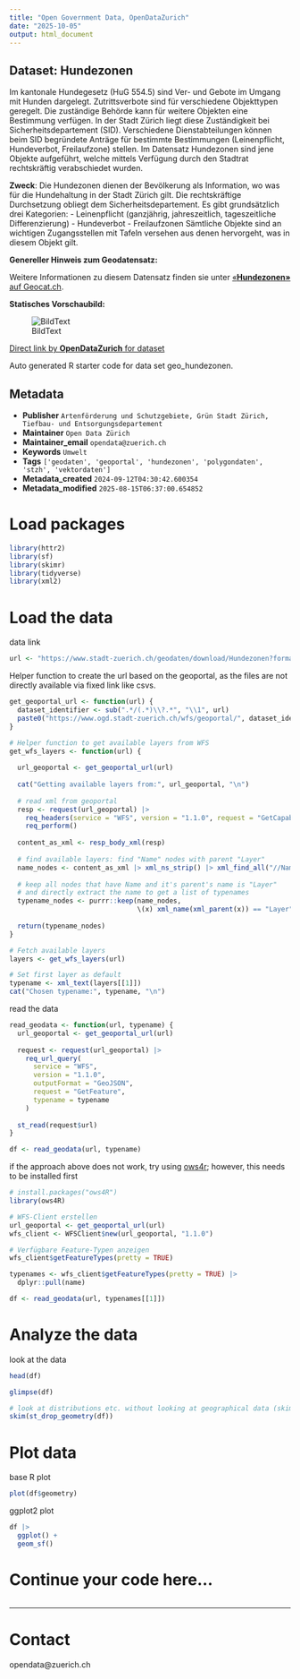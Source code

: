 ```yaml
---
title: "Open Government Data, OpenDataZurich"
date: "2025-10-05"
output: html_document
---
```


## Dataset: Hundezonen

Im kantonale Hundegesetz (HuG 554.5) sind Ver- und Gebote im Umgang mit Hunden dargelegt. Zutrittsverbote sind für verschiedene Objekttypen geregelt. Die zuständige Behörde kann für weitere Objekten eine Bestimmung verfügen. In der Stadt Zürich liegt diese Zuständigkeit bei Sicherheitsdepartement (SID). Verschiedene Dienstabteilungen können beim SID begründete Anträge für bestimmte Bestimmungen (Leinenpflicht, Hundeverbot, Freilaufzone) stellen. Im Datensatz Hundezonen sind jene Objekte aufgeführt, welche mittels Verfügung durch den Stadtrat rechtskräftig verabschiedet wurden.

**Zweck**: Die Hundezonen dienen der Bevölkerung als Information, wo was für die Hundehaltung in der Stadt Zürich gilt. Die rechtskräftige Durchsetzung obliegt dem Sicherheitsdepartement. Es gibt grundsätzlich drei Kategorien:
-	Leinenpflicht (ganzjährig, jahreszeitlich, tageszeitliche Differenzierung)
-	Hundeverbot
-	Freilaufzonen
Sämtliche Objekte sind an wichtigen Zugangsstellen mit Tafeln versehen aus denen hervorgeht, was in diesem Objekt gilt.

**Genereller Hinweis zum Geodatensatz:**


Weitere Informationen zu diesem Datensatz finden sie unter [«**Hundezonen»** auf Geocat.ch](https://www.geocat.ch/geonetwork/srv/ger/catalog.search#/metadata/64267fb4-5930-48f3-9b96-26fb65eb3b7c).				
			   

**Statisches Vorschaubild:**

![BildText](https://www.gis.stadt-zuerich.ch/zueriplan_docs/geocat/64267fb4-5930-48f3-9b96-26fb65eb3b7c.png)



[Direct link by **OpenDataZurich** for dataset](https://data.stadt-zuerich.ch/dataset/geo_hundezonen)

Auto generated R starter code for data set geo_hundezonen.

## Metadata

- **Publisher** `Artenförderung und Schutzgebiete, Grün Stadt Zürich, Tiefbau- und Entsorgungsdepartement`
- **Maintainer** `Open Data Zürich`
- **Maintainer_email** `opendata@zuerich.ch`
- **Keywords** `Umwelt`
- **Tags** `['geodaten', 'geoportal', 'hundezonen', 'polygondaten', 'stzh', 'vektordaten']`
- **Metadata_created** `2024-09-12T04:30:42.600354`
- **Metadata_modified** `2025-08-15T06:37:00.654852`


# Load packages

```r
library(httr2)
library(sf)
library(skimr)
library(tidyverse)
library(xml2)
```

# Load the data

data link
```r
url <- "https://www.stadt-zuerich.ch/geodaten/download/Hundezonen?format=geojson_link"
```


Helper function to create the url based on the geoportal, as the files are not directly available via fixed link like csvs.
```r
get_geoportal_url <- function(url) {
  dataset_identifier <- sub(".*/(.*)\\?.*", "\\1", url)
  paste0("https://www.ogd.stadt-zuerich.ch/wfs/geoportal/", dataset_identifier)
}
```

```r
# Helper function to get available layers from WFS
get_wfs_layers <- function(url) {
  
  url_geoportal <- get_geoportal_url(url)
  
  cat("Getting available layers from:", url_geoportal, "\n")
  
  # read xml from geoportal
  resp <- request(url_geoportal) |> 
    req_headers(service = "WFS", version = "1.1.0", request = "GetCapabilities") |> 
    req_perform()
  
  content_as_xml <- resp_body_xml(resp)
  
  # find available layers: find "Name" nodes with parent "Layer"
  name_nodes <- content_as_xml |> xml_ns_strip() |> xml_find_all("//Name")
  
  # keep all nodes that have Name and it's parent's name is "Layer"
  # and directly extract the name to get a list of typenames
  typename_nodes <- purrr::keep(name_nodes,
                                \(x) xml_name(xml_parent(x)) == "Layer")
  
  return(typename_nodes)
}

# Fetch available layers
layers <- get_wfs_layers(url)

# Set first layer as default
typename <- xml_text(layers[[1]])
cat("Chosen typename:", typename, "\n")
```

read the data
```r
read_geodata <- function(url, typename) {
  url_geoportal <- get_geoportal_url(url)
  
  request <- request(url_geoportal) |>
    req_url_query(
      service = "WFS",
      version = "1.1.0",
      outputFormat = "GeoJSON",
      request = "GetFeature",
      typename = typename
    )
  
  st_read(request$url)
}

df <- read_geodata(url, typename)
```

if the approach above does not work, try using [ows4r](https://eblondel.github.io/ows4R/); however, this needs to be installed first
```r
# install.packages("ows4R")
library(ows4R)

# WFS-Client erstellen
url_geoportal <- get_geoportal_url(url)
wfs_client <- WFSClient$new(url_geoportal, "1.1.0")

# Verfügbare Feature-Typen anzeigen
wfs_client$getFeatureTypes(pretty = TRUE)

typenames <- wfs_client$getFeatureTypes(pretty = TRUE) |> 
  dplyr::pull(name)

df <- read_geodata(url, typenames[[1]])
```

# Analyze the data

look at the data
```r
head(df)
```

```r
glimpse(df)
```

```r
# look at distributions etc. without looking at geographical data (skim cannot deal with geometries)
skim(st_drop_geometry(df))
```

# Plot data

base R plot
```r
plot(df$geometry)
```

ggplot2 plot
```r
df |>
  ggplot() +
  geom_sf()
```

# Continue your code here...

```r

```

------------------------------------------------------------------------

# Contact

opendata@zuerich.ch
